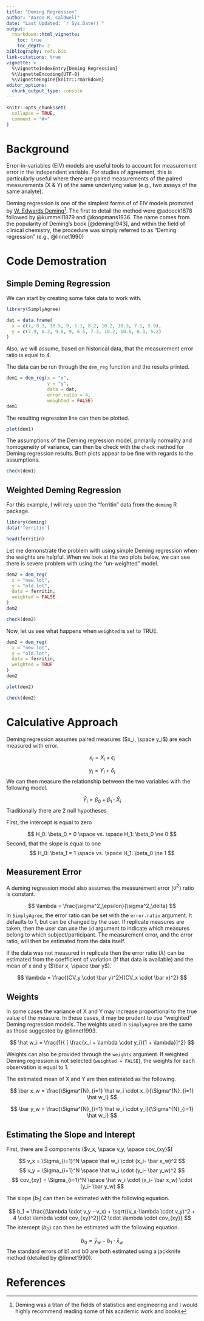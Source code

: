 ---
title: "Deming Regression"
author: "Aaron R. Caldwell"
date: "Last Updated: `r Sys.Date()`"
output: 
  rmarkdown::html_vignette:
    toc: true
    toc_depth: 2
bibliography: refs.bib
link-citations: true
vignette: >
  %\VignetteIndexEntry{Deming Regression}
  %\VignetteEncoding{UTF-8}
  %\VignetteEngine{knitr::rmarkdown}
editor_options: 
  chunk_output_type: console
---


```{r setup, include = FALSE}
knitr::opts_chunk$set(
  collapse = TRUE,
  comment = "#>"
)
```

# Background

Error-in-variables (EIV) models are useful tools to account for measurement error in the independent variable. For studies of agreement, this is particularly useful where there are paired measurements of the paired measurements (X & Y) of the same underlying value (e.g., two assays of the same analyte).

Deming regression is one of the simplest forms of of EIV models promoted by [W. Edwards Deming](https://en.wikipedia.org/wiki/W._Edwards_Deming)^[Deming was a titan of the fields of statistics and engineering and I would highly recommend reading some of his academic work and books]. The first to detail the method were @adcock1878 followed by @kummell1879 and @koopmans1936. The name comes from the popularity of Deming's book [@deming1943], and within the field of clinical chemistry, the procedure was simply referred to as "Deming regression" (e.g., @linnet1990)


# Code Demostration

## Simple Deming Regression

We can start by creating some fake data to work with.

```{r}
library(SimplyAgree)

dat = data.frame(
  x = c(7, 8.3, 10.5, 9, 5.1, 8.2, 10.2, 10.3, 7.1, 5.9),
  y = c(7.9, 8.2, 9.6, 9, 6.5, 7.3, 10.2, 10.6, 6.3, 5.2)
)

```

Also, we will assume, based on historical data, that the measurement error ratio is equal to 4.

The data can be run through the `dem_reg` function and the results printed.

```{r}
dem1 = dem_reg(x = "x",
               y = "y",
               data = dat,
               error.ratio = 4,
               weighted = FALSE)
dem1
```

The resulting regression line can then be plotted.

```{r}
plot(dem1)
```

The assumptions of the Deming regression model, primarily normality and homogeneity of variance, can then be check with the `check` method for Deming regression results. Both plots appear to be fine with regards to the assumptions.

```{r}
check(dem1)
```


## Weighted Deming Regression

For this example, I will rely upon the "ferritin" data from the `deming` R package.

```{r}
library(deming)
data('ferritin')

head(ferritin)
```

Let me demonstrate the problem with using simple Deming regression when the weights are helpful. When we look at the two plots below, we can see there is severe problem with using the "un-weighted" model.

```{r}
dem2 = dem_reg(
  x = "new.lot",
  y = "old.lot",
  data = ferritin,
  weighted = FALSE
)
dem2

check(dem2)
```

Now, let us see what happens when `weighted` is set to TRUE.

```{r}
dem2 = dem_reg(
  x = "new.lot",
  y = "old.lot",
  data = ferritin,
  weighted = TRUE
)
dem2

plot(dem2)

check(dem2)
```

# Calculative Approach

Deming regression assumes paired measures ($x_i, \space  y_i$) are each measured with error.

$$
x_i = X_i + \epsilon_i
$$

$$
y_i = Y_i + \delta_i
$$
We can then measure the relationship between the two variables with the following model.

$$
\hat Y_i = \beta_0 + \beta_1 \cdot \hat X_i
$$
Traditionally there are 2 null hypotheses

First, the intercept is equal to zero

$$
H_0: \beta_0 = 0 \space vs. \space H_1: \beta_0 \ne 0
$$
Second, that the slope is equal to one
$$
H_0: \beta_1 = 1 \space vs. \space H_1: \beta_0 \ne 1
$$

## Measurement Error

A deming regression model also assumes the measurement error ($\sigma^2$) ratio is constant.

$$
\lambda = \frac{\sigma^2_\epsilon}{\sigma^2_\delta} 
$$
In `SimplyAgree`, the error ratio can be set with the `error.ratio` argument. It defaults to 1, but can be changed by the user. If replicate measures are taken, then the user can use the `id` argument to indicate which measures belong to which subject/participant. The measurement error, and the error ratio, will then be estimated from the data itself.

If the data was not measured in replicate then the error ratio ($\lambda$) can be estimated from the coefficient of variation (if that data is available) and the mean of x and y ($\bar x, \space \bar y$).

$$
\lambda = \frac{(CV_y \cdot \bar y)^2}{(CV_x \cdot \bar x)^2}
$$

## Weights

In some cases the variance of X and Y may increase proportional to the true value of the measure. In these cases, it may be prudent to use "weighted" Deming regression models. The weights used in `SimplyAgree` are the same as those suggested by @linnet1993.

$$
\hat w_i = \frac{1}{ [ \frac{x_i + \lambda \cdot y_i}{1 + \lambda}]^2}
$$

Weights can also be provided through the `weights` argument. If weighted Deming regression is not selected (`weighted = FALSE`), the weights for each observation is equal to 1.

The estimated mean of X and Y are then estimated as the following.

$$
\bar x_w =  \frac{\Sigma^{N}_{i=1} \hat w_i \cdot x_i}{\Sigma^{N}_{i=1} \hat w_i}
$$

$$
\bar y_w =  \frac{\Sigma^{N}_{i=1} \hat w_i \cdot y_i}{\Sigma^{N}_{i=1} \hat w_i}
$$

## Estimating the Slope and Interept

First, there are 3 components ($v_x, \space v_y, \space cov_{xy}$)

$$
v_x = \Sigma_{i=1}^N \space \hat w_i \cdot (x_i- \bar x_w)^2
$$
$$
v_y = \Sigma_{i=1}^N \space \hat w_i \cdot (y_i- \bar y_w)^2
$$
$$
cov_{xy} = \Sigma_{i=1}^N \space \hat w_i \cdot  (x_i- \bar x_w) \cdot (y_i- \bar y_w)
$$

The slope ($b_1$) can then be estimated with the following equation.

$$
b_1 = \frac{(\lambda \cdot v_y - v_x) + \sqrt{(v_x-\lambda \cdot v_y)^2 + 4 \cdot \lambda \cdot cov_{xy}^2}}{2 \cdot \lambda \cdot cov_{xy}}
$$
The intercept ($b_0$) can then be estimated with the following equation.

$$
b_0 = \bar y_w - b_1 \cdot \bar x_w
$$
The standard errors of b1 and b0 are both estimated using a jackknife method (detailed by @linnet1990).


# References
